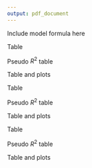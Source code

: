 ```yaml
---
output: pdf_document
---
```


\chapter{Results 2: Social Care and Multimorbidity}\label{ch:res-2}

\section{Introduction}\label{sec:sc-mm}

Include model formula here

\section{Model for councils with link rate greater than 96\%}\label{sec:96plus}

\subsection{Descriptive statistics}\label{subsec:res2-desc}

Table

\subsection{Goodness of fit}\label{subsec:96plus-gof}

Pseudo $R^{2}$ table

\subsection{Average Marginal Effects}\label{subsec:96plus-AME}

Table and plots

\section{Model for councils with link rate between 92\% and 95.9\%}\label{sec:9296}

\subsection{Descriptive statistics}\label{subsec:9296-desc}

Table

\subsection{Goodness of fit}\label{subsec:9296-gof}

Pseudo $R^{2}$ table

\subsection{Average Marginal Effects}\label{subsec:9296-AME}

Table and plots

\section{Model for councils with link rate between 88\% and 91.9\%}\label{sec:8892}

\subsection{Descriptive statistics}\label{subsec:8892-desc}

Table

\subsection{Goodness of fit}\label{subsec:8892-gof}

Pseudo $R^{2}$ table

\subsection{Average Marginal Effects}\label{subsec:8892-AME}

Table and plots
